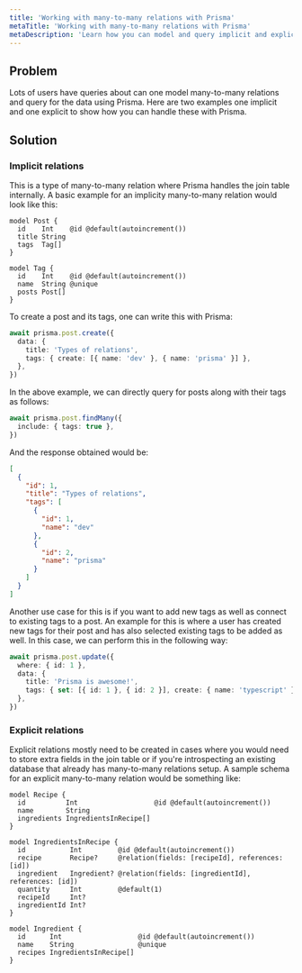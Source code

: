 ```yaml
---
title: 'Working with many-to-many relations with Prisma'
metaTitle: 'Working with many-to-many relations with Prisma'
metaDescription: 'Learn how you can model and query implicit and explicit many-to-many relations with Prisma'
---
```


## Problem

Lots of users have queries about can one model many-to-many relations and query for the data using Prisma. Here are two examples one implicit and one explicit to show how you can handle these with Prisma.

## Solution

### Implicit relations

This is a type of many-to-many relation where Prisma handles the join table internally. A basic example for an implicity many-to-many relation would look like this:

```prisma
model Post {
  id    Int    @id @default(autoincrement())
  title String
  tags  Tag[]
}

model Tag {
  id    Int    @id @default(autoincrement())
  name  String @unique
  posts Post[]
}
```

To create a post and its tags, one can write this with Prisma:

```ts
await prisma.post.create({
  data: {
    title: 'Types of relations',
    tags: { create: [{ name: 'dev' }, { name: 'prisma' }] },
  },
})
```

In the above example, we can directly query for posts along with their tags as follows:

```ts
await prisma.post.findMany({
  include: { tags: true },
})
```

And the response obtained would be:

```json
[
  {
    "id": 1,
    "title": "Types of relations",
    "tags": [
      {
        "id": 1,
        "name": "dev"
      },
      {
        "id": 2,
        "name": "prisma"
      }
    ]
  }
]
```

Another use case for this is if you want to add new tags as well as connect to existing tags to a post. An example for this is where a user has created new tags for their post and has also selected existing tags to be added as well. In this case, we can perform this in the following way:

```ts
await prisma.post.update({
  where: { id: 1 },
  data: {
    title: 'Prisma is awesome!',
    tags: { set: [{ id: 1 }, { id: 2 }], create: { name: 'typescript' } },
  },
})
```

### Explicit relations

Explicit relations mostly need to be created in cases where you would need to store extra fields in the join table or if you're introspecting an existing database that already has many-to-many relations setup. A sample schema for an explicit many-to-many relation would be something like:

```prisma
model Recipe {
  id          Int                   @id @default(autoincrement())
  name        String
  ingredients IngredientsInRecipe[]
}

model IngredientsInRecipe {
  id           Int         @id @default(autoincrement())
  recipe       Recipe?     @relation(fields: [recipeId], references: [id])
  ingredient   Ingredient? @relation(fields: [ingredientId], references: [id])
  quantity     Int         @default(1)
  recipeId     Int?
  ingredientId Int?
}

model Ingredient {
  id      Int                   @id @default(autoincrement())
  name    String                @unique
  recipes IngredientsInRecipe[]
}
```
